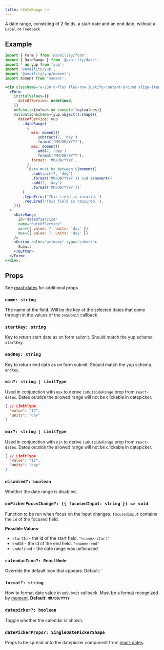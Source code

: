 ```yaml
---
title: <DateRange />
---
```


A date range, consisting of 2 fields, a start date and an end date, without a `Label` or `Feedback`

## Example

```jsx live=true viewCode=true
import { Form } from '@availity/form';
import { DateRange } from '@availity/date';
import * as yup from 'yup';
import '@availity/yup';
import '@availity/yup/moment';
import moment from 'moment';

<div className="w-100 d-flex flex-row justify-content-around align-items-center">
  <Form
    initialValues={{
      dateOfService: undefined,
    }}
    onSubmit={values => console.log(values)}
    validationSchema={yup.object().shape({
      dateOfService: yup
        .dateRange(
          {
            min: moment()
              .subtract(7, 'day')
              .format('MM/DD/YYYY'),
            max: moment()
              .add(7, 'day')
              .format('MM/DD/YYYY'),
            format: 'MM/DD/YYYY',
          },
          `Date must be between ${moment()
            .subtract(7, 'day')
            .format('MM/DD/YYYY')} and ${moment()
            .add(7, 'day')
            .format('MM/DD/YYYY')}`
        )
        .typeError('This field is invalid.')
        .required('This field is required.'),
    })}
  >
    <DateRange
      id="dateOfService"
      name="dateOfService"
      min={{ value: 7, units: 'day' }}
      max={{ value: 7, units: 'day' }}
    />
    <Button color="primary" type="submit">
      Submit
    </Button>
  </Form>
</div>;
```

## Props

See [react-dates](https://github.com/airbnb/react-dates#daterangepicker) for additional props

### `name: string`
The name of the field. Will be the key of the selected dates that come through in the values of the `onSubmit` callback.

### `startKey: string`
Key to return start date as on form submit. Should match the yup schema `startKey`.

### `endKey: string`
Key to return end date as on form submit. Should match the yup schema `endKey`.

### `min?: string | LimitType`
Used in conjunction with `max` to derive `isOutsideRange` prop from `react-dates`. Dates outside the allowed range will not be clickable in datepicker.

```json hideCopy=true
{ // LimitType
  "value": "12",
  "units": "day"
}
```

### `max?: string | LimitType`
Used in conjunction with `min` to derive `isOutsideRange` prop from `react-dates`. Dates outside the allowed range will not be clickable in datepicker.

```json hideCopy=true
{ // LimitType
  "value": "12",
  "units": "day"
}
```

### `disabled?: boolean`
Whether the date range is disabled.

### `onPickerFocusChange?: ({ focusedInput: string }) => void`
Function to be run when focus on the input changes. `focusedInput` contains the `id` of the focused field.


**Possible Values**:
- `startId` - the id of the start field. `"<name>-start"`
- `endId` - the id of the end field. `"<name>-end"`
- `undefined` - the date range was unfocused

### `calendarIcon?: ReactNode`
Override the default icon that appears. Default: `<Icon name="calendar" />

### `format?: string`
How to format date value in `onSubmit` callback. Must be a format recognized by [moment](https://momentjs.com/docs/#/displaying/format/). **Default: `MM/DD/YYYY`**

### `datepicker?: boolean`
Toggle whether the calendar is shown.

### `datePickerProps?: SingleDatePickerShape`
Props to be spread onto the datepicker component from [react-dates](https://github.com/airbnb/react-dates#singledatepicker).